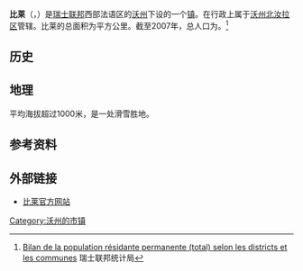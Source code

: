 {{noteTA|G1=瑞士地名}}
{{瑞士市镇信息框
 | 市镇名称= 比莱
 | 原文名称             = {{lang|fr|Bullet}}
 | 图片                = 
 | 纹章 = Bullet-coat of arms.svg
 | 语言                   = [[法语|法语]]
 | 所属州               = 沃州
 | iso-code-region = 
 | 所属区               = [[沃州北汝拉区|沃州北汝拉区]]
 | lat_d=46|lat_m=49|lat_NS=N|long_d=6|long_m=33|long_EW=E
 | 邮政编码        = 1452 Les Rasses<br>1453 Bullet
 | 市镇代码        = 5552
 | 面积                 = {{smn|16.83|5|100}}
 | 平均海拔        =  1137
 | 人口               = {{smn|566|6}}
 | 主页  = www.bullet.ch
 | 市镇长           = Jean-Franco Paillard
 | 相邻市镇             = 
 | 友好城市             = 
|地图文件             = Karte Gemeinde Bullet 2012.png
|}}
'''比莱'''（{{lang-fr|Bullet}}，{{IPA-fr|bylɛ|-|LL-Q150 (fra)-Eihel-Bullet.wav}}）是[[瑞士联邦|瑞士联邦]]西部法语区的[[沃州|沃州]]下设的一个[[瑞士市镇|镇]]。在行政上属于[[沃州北汝拉区|沃州北汝拉区]]管辖。比莱的总面积为{{smn|16.83|5|100}}平方公里。截至2007年，总人口为{{smn|566|6}}。<ref>{{fr}}[http://www.bfs.admin.ch/bfs/portal/fr/index/themen/01/02/blank/key/raeumliche_verteilung/kantone__gemeinden.Document.67265.xls Bilan de la population résidante permanente (total) selon les districts et les communes] {{webarchive|url=https://web.archive.org/web/20160325030003/http://www.bfs.admin.ch/bfs/portal/fr/index/themen/01/02/blank/key/raeumliche_verteilung/kantone__gemeinden.Document.67265.xls |date=2016-03-25 }} 瑞士联邦统计局</ref>

==历史==

==地理==
平均海拔超过1000米，是一处滑雪胜地。

==参考资料==
{{reflist}}

==外部链接==
*{{fr}}[http://www.bullet.ch 比莱官方网站] {{Wayback|url=http://www.bullet.ch/ |date=20200520023749 }}

{{DEFAULTSORT:Bullet}}
{{沃州北汝拉区行政区划}}
[[Category:沃州的市镇|Category:沃州的市镇]]